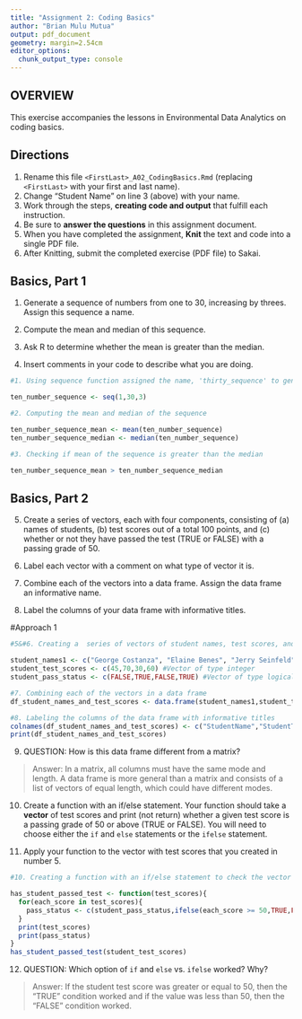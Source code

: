 ```yaml
---
title: "Assignment 2: Coding Basics"
author: "Brian Mulu Mutua"
output: pdf_document
geometry: margin=2.54cm
editor_options: 
  chunk_output_type: console
---
```


## OVERVIEW

This exercise accompanies the lessons in Environmental Data Analytics on coding basics.

## Directions

1.  Rename this file `<FirstLast>_A02_CodingBasics.Rmd` (replacing `<FirstLast>` with your first and last name).
2.  Change "Student Name" on line 3 (above) with your name.
3.  Work through the steps, **creating code and output** that fulfill each instruction.
4.  Be sure to **answer the questions** in this assignment document.
5.  When you have completed the assignment, **Knit** the text and code into a single PDF file.
6.  After Knitting, submit the completed exercise (PDF file) to Sakai.

## Basics, Part 1

1.  Generate a sequence of numbers from one to 30, increasing by threes. Assign this sequence a name.

2.  Compute the mean and median of this sequence.

3.  Ask R to determine whether the mean is greater than the median.

4.  Insert comments in your code to describe what you are doing.

```r
#1. Using sequence function assigned the name, 'thirty_sequence' to generate the set of numbers between 1 and 30, increasing by threes

ten_number_sequence <- seq(1,30,3)

#2. Computing the mean and median of the sequence 

ten_number_sequence_mean <- mean(ten_number_sequence)
ten_number_sequence_median <- median(ten_number_sequence)

#3. Checking if mean of the sequence is greater than the median

ten_number_sequence_mean > ten_number_sequence_median

```

## Basics, Part 2

5.  Create a series of vectors, each with four components, consisting of (a) names of students, (b) test scores out of a total 100 points, and (c) whether or not they have passed the test (TRUE or FALSE) with a passing grade of 50.

6.  Label each vector with a comment on what type of vector it is.

7.  Combine each of the vectors into a data frame. Assign the data frame an informative name.

8.  Label the columns of your data frame with informative titles.

#Approach 1 
```r
#5&#6. Creating a  series of vectors of student names, test scores, and pass/fail status and labeling the vectors accordingly in the comments

student_names1 <- c("George Costanza", "Elaine Benes", "Jerry Seinfeld","Cosmo Kramer") #Vector of type character
student_test_scores <- c(45,70,30,60) #Vector of type integer
student_pass_status <- c(FALSE,TRUE,FALSE,TRUE) #Vector of type logical

#7. Combining each of the vectors in a data frame
df_student_names_and_test_scores <- data.frame(student_names1,student_test_scores,student_pass_status) #Creating data frame of student names and test scores

#8. Labeling the columns of the data frame with informative titles
colnames(df_student_names_and_test_scores) <- c("StudentName","StudentTestScore","HasStudentPassed")
print(df_student_names_and_test_scores)

```

9.  QUESTION: How is this data frame different from a matrix?

> Answer: In a matrix, all columns must have the same mode and length. A data frame is more general than a matrix and consists of a list of vectors of equal length, which could have different modes. 

10. Create a function with an if/else statement. Your function should take a **vector** of test scores and print (not return) whether a given test score is a passing grade of 50 or above (TRUE or FALSE). You will need to choose either the `if` and `else` statements or the `ifelse` statement. 

11. Apply your function to the vector with test scores that you created in number 5.

```r
#10. Creating a function with an if/else statement to check the vector of test scores and check if the given test score is a passing grade or not

has_student_passed_test <- function(test_scores){
  for(each_score in test_scores){
    pass_status <- c(student_pass_status,ifelse(each_score >= 50,TRUE,FALSE))
  }
  print(test_scores)
  print(pass_status)
}
has_student_passed_test(student_test_scores)

```

12. QUESTION: Which option of `if` and `else` vs. `ifelse` worked? Why?

> Answer: If the student test score was greater or equal to 50, then the "TRUE" condition worked and if the value was less than 50, then the "FALSE" condition worked. 
